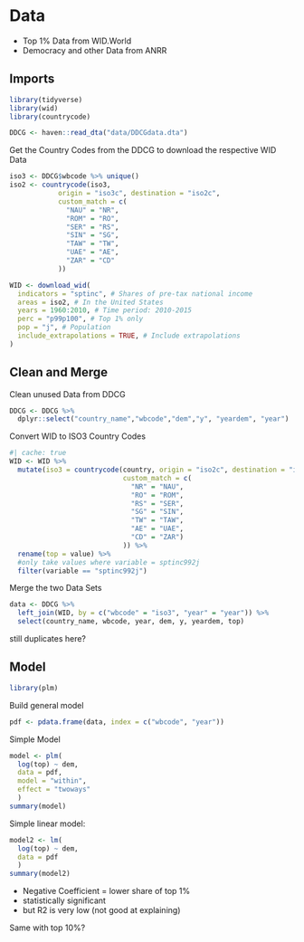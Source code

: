 # Data

-   Top 1% Data from WID.World
-   Democracy and other Data from ANRR

## Imports

```r
library(tidyverse)
library(wid)
library(countrycode)
```

```r
DDCG <- haven::read_dta("data/DDCGdata.dta")
```

Get the Country Codes from the DDCG to download the respective WID Data

```r
iso3 <- DDCG$wbcode %>% unique()
iso2 <- countrycode(iso3, 
            origin = "iso3c", destination = "iso2c", 
            custom_match = c(
              "NAU" = "NR",
              "ROM" = "RO",
              "SER" = "RS",
              "SIN" = "SG",
              "TAW" = "TW",
              "UAE" = "AE",
              "ZAR" = "CD"
            ))
```

```r
WID <- download_wid(
  indicators = "sptinc", # Shares of pre-tax national income
  areas = iso2, # In the United States
  years = 1960:2010, # Time period: 2010-2015
  perc = "p99p100", # Top 1% only
  pop = "j", # Population
  include_extrapolations = TRUE, # Include extrapolations
)
```


## Clean and Merge

Clean unused Data from DDCG
```r
DDCG <- DDCG %>%
  dplyr::select("country_name","wbcode","dem","y", "yeardem", "year")
```

Convert WID to ISO3 Country Codes
```r
#| cache: true
WID <- WID %>%
  mutate(iso3 = countrycode(country, origin = "iso2c", destination = "iso3c", 
                            custom_match = c(
                              "NR" = "NAU", 
                              "RO" = "ROM", 
                              "RS" = "SER", 
                              "SG" = "SIN", 
                              "TW" = "TAW", 
                              "AE" = "UAE", 
                              "CD" = "ZAR")
                            )) %>%
  rename(top = value) %>%
  #only take values where variable = sptinc992j
  filter(variable == "sptinc992j")
```



Merge the two Data Sets
```r
data <- DDCG %>%
  left_join(WID, by = c("wbcode" = "iso3", "year" = "year")) %>%
  select(country_name, wbcode, year, dem, y, yeardem, top)
```

still duplicates here?


## Model

```r
library(plm)
```

Build general model
```r
pdf <- pdata.frame(data, index = c("wbcode", "year"))
```

Simple Model
```r
model <- plm(
  log(top) ~ dem,
  data = pdf,
  model = "within",
  effect = "twoways"
  )
summary(model)
```
Simple linear model:

```r
model2 <- lm(
  log(top) ~ dem,
  data = pdf
  )
summary(model2)
```

- Negative Coefficient = lower share of top 1%
- statistically significant
- but R2 is very low (not good at explaining)

Same with top 10%?

